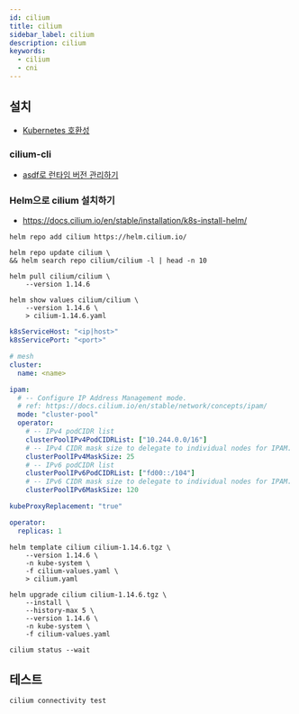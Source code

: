 ```yaml
---
id: cilium
title: cilium
sidebar_label: cilium
description: cilium
keywords:
  - cilium
  - cni
---
```


## 설치

- [Kubernetes 호환성](https://docs.cilium.io/en/stable/network/kubernetes/compatibility/)

### cilium-cli

- [asdf로 런타임 버전 관리하기](/docs/lang/etc/command-line-tools/asdf#플러그인)

### Helm으로 cilium 설치하기

- https://docs.cilium.io/en/stable/installation/k8s-install-helm/

```shell
helm repo add cilium https://helm.cilium.io/
```

```shell
helm repo update cilium \
&& helm search repo cilium/cilium -l | head -n 10
```

```shell
helm pull cilium/cilium \
    --version 1.14.6
```

```shell
helm show values cilium/cilium \
    --version 1.14.6 \
    > cilium-1.14.6.yaml
```

```yaml tilte="cilium-values.yaml"
k8sServiceHost: "<ip|host>"
k8sServicePort: "<port>"

# mesh
cluster:
  name: <name>

ipam:
  # -- Configure IP Address Management mode.
  # ref: https://docs.cilium.io/en/stable/network/concepts/ipam/
  mode: "cluster-pool"
  operator:
    # -- IPv4 podCIDR list
    clusterPoolIPv4PodCIDRList: ["10.244.0.0/16"]
    # -- IPv4 CIDR mask size to delegate to individual nodes for IPAM.
    clusterPoolIPv4MaskSize: 25
    # -- IPv6 podCIDR list
    clusterPoolIPv6PodCIDRList: ["fd00::/104"]
    # -- IPv6 CIDR mask size to delegate to individual nodes for IPAM.
    clusterPoolIPv6MaskSize: 120

kubeProxyReplacement: "true"

operator:
  replicas: 1
```

```shell
helm template cilium cilium-1.14.6.tgz \
    --version 1.14.6 \
    -n kube-system \
    -f cilium-values.yaml \
    > cilium.yaml
```

```shell
helm upgrade cilium cilium-1.14.6.tgz \
    --install \
    --history-max 5 \
    --version 1.14.6 \
    -n kube-system \
    -f cilium-values.yaml
```

```shell
cilium status --wait
```

## 테스트

```shell
cilium connectivity test
```
